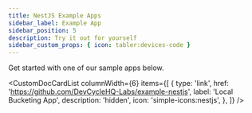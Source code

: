 ```yaml
---
title: NestJS Example Apps
sidebar_label: Example App
sidebar_position: 5
description: Try it out for yourself
sidebar_custom_props: { icon: tabler:devices-code }
---
```


Get started with one of our sample apps below.


<CustomDocCardList
  columnWidth={6}
  items={[
    {
      type: 'link',
      href: 'https://github.com/DevCycleHQ-Labs/example-nestjs',
      label: 'Local Bucketing App',
      description: 'hidden',
      icon: 'simple-icons:nestjs',
    },
  ]}
/>